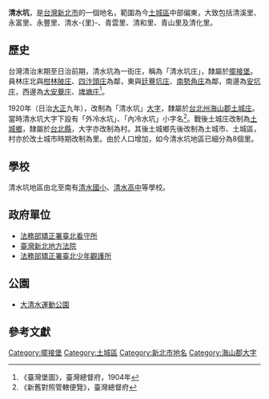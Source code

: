 {{noteTA
|1 = zh-cn:庄; zh-hk:庄; zh-tw:庄;
}}
{{Infobox Hokkien name
| title      = 清水坑
| hanji      = 清水坑
| poj        = Chheng-chúi-kiⁿ
| hanlo      = 
| tl         = Tshing-thuí-kinn
| bp         = 
| hokkienipa = 
| lm         = 
| image      = 
| image_size = 
| caption    = 
}}
'''清水坑'''，是[[台灣|台灣]][[新北市|新北市]]的一個地名，範圍為今[[土城區|土城區]]中部偏東，大致包括清溪里、永富里、永豐里、清水-{里}-、青雲里、清和里、青山里及清化里。
==歷史==
{{Multiple image
|align=right
|direction = vertical
|width = 200
|image1 =朱財華登山步道入口.jpg
|caption1 =[[朱財華|朱財華]]登山步道入口
|image2 =朱財華銅像全身.jpg
|caption2 =朱財華銅像
}}
台灣清治末期至日治前期，清水坑為一街庄，稱為「清水坑庄」，隸屬於[[擺接堡|擺接堡]]。員林庄北與[[柑林陂庄|柑林陂庄]]、[[四汴頭庄|四汴頭庄]]為鄰，東與[[廷藔坑庄|廷藔坑庄]]、[[南勢角庄|南勢角庄]]為鄰，南邊為[[安坑庄|安坑庄]]，西邊為[[大安藔庄|大安藔庄]]、[[埤塘庄|埤塘庄]]<ref>《臺灣堡圖》，臺灣總督府，1904年</ref>。

1920年（日治[[大正|大正]]九年），改制為「清水坑」[[大字|大字]]，隸屬於[[台北州|台北州]][[海山郡|海山郡]][[土城庄|土城庄]]。當時清水坑大字下設有「外冷水坑」、「內冷水坑」小字名<ref>《新舊對照管轄便覽》，臺灣總督府</ref>。戰後土城庄改制為[[土城鄉|土城鄉]]，隸屬於[[台北縣|台北縣]]，大字亦改制為村。其後土城鄉先後改制為土城市、土城區，村亦於改土城市時期改制為里。由於人口增加，如今清水坑地區已細分為8個里。

==學校==
清水坑地區由北至南有[[清水國小|清水國小]]、[[新北市立清水高級中學|清水高中]]等學校。

==政府單位==
*[[法務部矯正署臺北看守所|法務部矯正署臺北看守所]]
*[[臺灣新北地方法院|臺灣新北地方法院]]
*[[法務部矯正署臺北少年觀護所|法務部矯正署臺北少年觀護所]]

==公園==
*[[大清水運動公園|大清水運動公園]]

==參考文獻==
{{reflist}}

{{海山郡}}

[[Category:擺接堡|Category:擺接堡]]
[[Category:土城區|Category:土城區]]
[[Category:新北市地名|Category:新北市地名]]
[[Category:海山郡大字|Category:海山郡大字]]